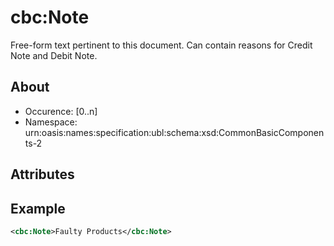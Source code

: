 # cbc:Note
Free-form text pertinent to this document. Can contain reasons for Credit Note and Debit Note.
## About
* Occurence: [0..n]
* Namespace: urn:oasis:names:specification:ubl:schema:xsd:CommonBasicComponents-2

## Attributes

## Example 
```xml
<cbc:Note>Faulty Products</cbc:Note>
```
